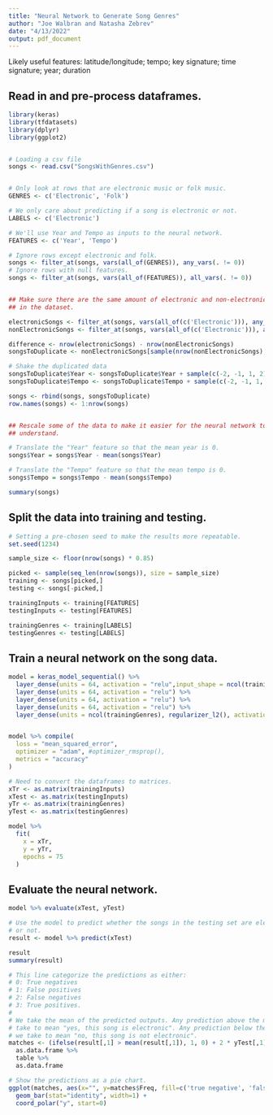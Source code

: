 ```yaml
---
title: "Neural Network to Generate Song Genres"
author: "Joe Walbran and Natasha Zebrev"
date: "4/13/2022"
output: pdf_document
---
```


Likely useful features: latitude/longitude; tempo; key signature; time signature; year; duration

## Read in and pre-process dataframes.
```r
library(keras)
library(tfdatasets)
library(dplyr)
library(ggplot2)


# Loading a csv file
songs <- read.csv("SongsWithGenres.csv")


# Only look at rows that are electronic music or folk music.
GENRES <- c('Electronic', 'Folk')

# We only care about predicting if a song is electronic or not.
LABELS <- c('Electronic')

# We'll use Year and Tempo as inputs to the neural network.
FEATURES <- c('Year', 'Tempo')

# Ignore rows except electronic and folk.
songs <- filter_at(songs, vars(all_of(GENRES)), any_vars(. != 0))
# Ignore rows with null features.
songs <- filter_at(songs, vars(all_of(FEATURES)), all_vars(. != 0))


## Make sure there are the same amount of electronic and non-electronic songs
## in the dataset.

electronicSongs <- filter_at(songs, vars(all_of(c('Electronic'))), any_vars(. != 0))
nonElectronicSongs <- filter_at(songs, vars(all_of(c('Electronic'))), any_vars(. == 0))

difference <- nrow(electronicSongs) - nrow(nonElectronicSongs)
songsToDuplicate <- nonElectronicSongs[sample(nrow(nonElectronicSongs), difference, replace=TRUE),]

# Shake the duplicated data
songsToDuplicate$Year <- songsToDuplicate$Year + sample(c(-2, -1, 1, 2), 1)
songsToDuplicate$Tempo <- songsToDuplicate$Tempo + sample(c(-2, -1, 1, 2), 1)

songs <- rbind(songs, songsToDuplicate)
row.names(songs) <- 1:nrow(songs)


## Rescale some of the data to make it easier for the neural network to
## understand.

# Translate the "Year" feature so that the mean year is 0.
songs$Year = songs$Year - mean(songs$Year)

# Translate the "Tempo" feature so that the mean tempo is 0.
songs$Tempo = songs$Tempo - mean(songs$Tempo)

summary(songs)
```

## Split the data into training and testing.
```r
# Setting a pre-chosen seed to make the results more repeatable.
set.seed(1234)

sample_size <- floor(nrow(songs) * 0.85)

picked <- sample(seq_len(nrow(songs)), size = sample_size)
training <- songs[picked,]
testing <- songs[-picked,]

trainingInputs <- training[FEATURES]
testingInputs <- testing[FEATURES]

trainingGenres <- training[LABELS]
testingGenres <- testing[LABELS]
```

## Train a neural network on the song data.
```r
model = keras_model_sequential() %>%
  layer_dense(units = 64, activation = "relu",input_shape = ncol(trainingInputs)) %>%
  layer_dense(units = 64, activation = "relu") %>%
  layer_dense(units = 64, activation = "relu") %>%
  layer_dense(units = 64, activation = "relu") %>%
  layer_dense(units = ncol(trainingGenres), regularizer_l2(), activation = "sigmoid")


model %>% compile(
  loss = "mean_squared_error",
  optimizer = "adam", #optimizer_rmsprop(),
  metrics = "accuracy"
)

# Need to convert the dataframes to matrices.
xTr <- as.matrix(trainingInputs)
xTest <- as.matrix(testingInputs)
yTr <- as.matrix(trainingGenres)
yTest <- as.matrix(testingGenres)

model %>%
  fit(
    x = xTr,
    y = yTr,
    epochs = 75
  )
```

## Evaluate the neural network.
```r
model %>% evaluate(xTest, yTest)

# Use the model to predict whether the songs in the testing set are electronic
# or not.
result <- model %>% predict(xTest)

result
summary(result)

# This line categorize the predictions as either:
# 0: True negatives
# 1: False positives
# 2: False negatives
# 3: True positives.
#
# We take the mean of the predicted outputs. Any prediction above the mean, we
# take to mean "yes, this song is electronic". Any prediction below the mean,
# we take to mean "no, this song is not electronic".
matches <- (ifelse(result[,1] > mean(result[,1]), 1, 0) + 2 * yTest[,1]) %>%
  as.data.frame %>%
  table %>%
  as.data.frame

# Show the predictions as a pie chart.
ggplot(matches, aes(x="", y=matches$Freq, fill=c('true negative', 'false positive', 'false negative', 'true positive'))) +
  geom_bar(stat="identity", width=1) +
  coord_polar("y", start=0)
```
